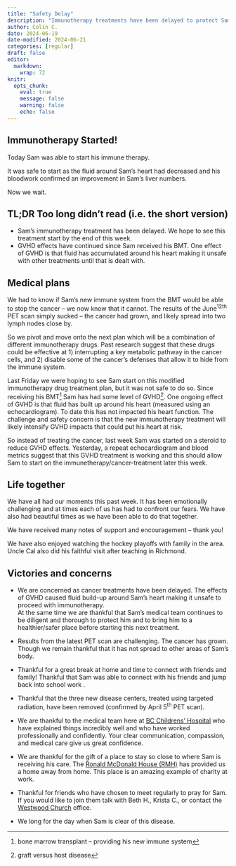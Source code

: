 ```yaml
---
title: "Safety Delay"
description: "Immunotherapy treatments have been delayed to protect Sam's heart"
author: Colin C.
date: 2024-06-19
date-modified: 2024-06-21
categories: [regular]
draft: false
editor: 
  markdown: 
    wrap: 72
knitr: 
  opts_chunk: 
    eval: true
    message: false
    warning: false
    echo: false
---
```


::: {.callout-important icon="false"}
## Immunotherapy Started!

Today Sam was able to start his immune therapy.

It was safe to start as the fluid around Sam's heart had decreased and his bloodwork confirmed an improvement in Sam's liver numbers. 

Now we wait.  

:::






::: {.callout-note icon="false"}
## TL;DR [Too long didn't read (i.e. the short version)]{.small}

-   Sam's immunotherapy treatment has been delayed. We hope to see this
    treatment start by the end of this week.
-   GVHD effects have continued since Sam received his BMT. One effect
    of GVHD is that fluid has accumulated around his heart making it
    unsafe with other treatments until that is dealt with.
:::

```{=html}
<!-- ::: {#photo}
![On May 29^th^ we checked out of the Ronald McDonald House for the
first time since starting this cancer battle! We took a ten day break
home -- it was amazing to be
there!](https://samsstory.s3.ca-central-1.amazonaws.com/2024-05-29_rmh-checkout.jpg)
::: -->
```
## Medical plans

We had to know if Sam's new immune system from the BMT would be able to
stop the cancer – we now know that it cannot. The results of the
June^12th^ PET scan simply sucked -- the cancer had grown, and likely
spread into two lymph nodes close by.

So we pivot and move onto the next plan which will be a combination of
different immunotherapy drugs. Past research suggest that these drugs
could be effective at 1) interrupting a key metabolic pathway in the
cancer cells, and 2) disable some of the cancer's defenses that allow it
to hide from the immune system.

Last Friday we were hoping to see Sam start on this modified
immunotherapy drug treatment plan, but it was not safe to do so. Since
receiving his BMT[^1] Sam has had some level of GVHD[^2]. One ongoing
effect of GVHD is that fluid has built up around his heart (measured
using an echocardiogram). To date this has not impacted his heart
function. The challenge and safety concern is that the new immunotherapy
treatment will likely intensify GVHD impacts that could put his heart at
risk.

[^1]: bone marrow transplant -- providing his new immune system

[^2]: graft versus host disease

So instead of treating the cancer, last week Sam was started on a
steroid to reduce GVHD effects. Yesterday, a repeat echocardiogram and
blood metrics suggest that this GVHD treatment is working and this
should allow Sam to start on the immunetherapy/cancer-treatment later
this week.

## Life together

We have all had our moments this past week. It has been emotionally
challenging and at times each of us has had to confront our fears. We
have also had beautiful times as we have been able to do that together.

We have received many notes of support and encouragement – thank you!

We have also enjoyed watching the hockey playoffs with family in the
area. Uncle Cal also did his faithful visit after teaching in Richmond.

## Victories and concerns

-   We are concerned as cancer treatments have been delayed. The effects
    of GVHD caused fluid build-up around Sam's heart making it unsafe to
    proceed with immunotherapy.\
    At the same time we are thankful that Sam's medical team continues
    to be diligent and thorough to protect him and to bring him to a
    healthier/safer place before starting this next treatment.

-   Results from the latest PET scan are challenging. The cancer has
    grown. Though we remain thankful that it has not spread to other
    areas of Sam's body.

-   Thankful for a great break at home and time to connect with friends
    and family! Thankful that Sam was able to connect with his friends
    and jump back into school work .

-   Thankful that the three new disease centers, treated using targeted
    radiation, have been removed (confirmed by April 5^th^ PET scan).

-   We are thankful to the medical team here at [BC Childrens'
    Hospital](http://www.bcchildrens.ca) who have explained things
    incredibly well and who have worked professionally and confidently.
    Your clear communication, compassion, and medical care give us great
    confidence.

-   We are thankful for the gift of a place to stay so close to where
    Sam is receiving his care. The [Ronald McDonald House
    (RMH)](https://rmhbc.ca) has provided us a home away from home. This
    place is an amazing example of charity at work.

-   Thankful for friends who have chosen to meet regularly to pray for
    Sam. If you would like to join them talk with Beth H., Krista C., or
    contact the [Westwood Church](https://westwoodchurch.bc.ca) office.

-   We long for the day when Sam is clear of this disease.